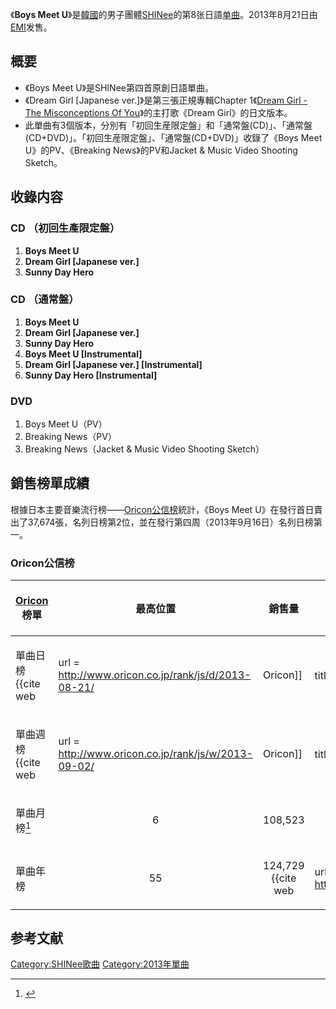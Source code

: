 
{{Infobox Single
| Name           = Boys Meet U
| Cover          = SHINee Boys Meet U(Single).jpg
| Border         = yes
| Caption        = 通常盤封面
| Artist         = [[SHINee|SHINee]]
| Album          = [[I'm_Your_Boy|I'm Your Boy]]
| A-side         = Boys Meet U
| B-side         = Dream Girl [Japanese ver.]<br />Sunny Day Hero
| Released       = 2013年8月21日
| Format         = [[单曲|单曲]]
| Recorded       = 2013年<br />{{JPN}}
| Genre          = [[J-POP|J-POP]]
| Lenght         =
| Label          = [[EMI|EMI]]
| Writer         = 
| Producer       = 
| Certification  = 
| Chart position = * 週間最高排名第2位<small>（[[Oricon公信榜|Oricon]]）</small> 
| Last single    = [[Fire_(SHINee單曲)|Fire]]<br />（2013年）
| This single    = '''Boys Meet U'''<br />（2013年）
| Next single    = [[3_2_1_(SHINee單曲)|3 2 1]]<br />（2013年）
| Misc           =
}}
《'''Boys Meet U'''》是[[韓國|韓國]]的男子團體[[SHINee|SHINee]]的第8张日語[[单曲|单曲]]。2013年8月21日由[[EMI|EMI]]发售。

== 概要 ==
* 《Boys Meet U》是SHINee第四首原創日語單曲。
* 《Dream Girl [Japanese ver.]》是第三張正規專輯Chapter 1《[[Dream_Girl_-_The_Misconceptions_Of_You|Dream Girl - The Misconceptions Of You]]》的主打歌《Dream Girl》的日文版本。
* 此單曲有3個版本，分別有「初回生産限定盤」和「通常盤(CD)」、「通常盤(CD+DVD)」。「初回生産限定盤」、「通常盤(CD+DVD)」收錄了《Boys Meet U》的PV、《Breaking News》的PV和Jacket & Music Video Shooting Sketch。

== 收錄内容 ==
=== CD （初回生產限定盤）===
# '''Boys Meet U'''
# '''Dream Girl [Japanese ver.]'''
# '''Sunny Day Hero'''

=== CD （通常盤）===
# '''Boys Meet U'''
# '''Dream Girl [Japanese ver.]'''
# '''Sunny Day Hero'''
# '''Boys Meet U [Instrumental]'''
# '''Dream Girl [Japanese ver.] [Instrumental]'''
# '''Sunny Day Hero [Instrumental]'''

=== DVD ===
# Boys Meet U（PV）
# Breaking News（PV）
# Breaking News（Jacket & Music Video Shooting Sketch）

==銷售榜單成績==

根據日本主要音樂流行榜——[[Oricon公信榜|Oricon公信榜]]統計，《Boys Meet U》在發行首日賣出了37,674張，名列日榜第2位，並在發行第四周（2013年9月16日）名列日榜第一。

===Oricon公信榜===
{| class="wikitable" style="width:500px;"
|-
! style="text-align:center;"|[[Oricon|Oricon]]榜單
! style="text-align:center;"|最高位置
! style="text-align:center;"|銷售量
! style="text-align:center;"|總銷量
! style="text-align:center;"|停留時間
|-
|align="left"|單曲日榜<ref>{{cite web
    | url = http://www.oricon.co.jp/rank/js/d/2013-08-21/
    | publisher = [[Oricon|Oricon]]
    | title = CDシングルデイリーランキング
    | date = August 22, 2013
    | trans_title = CD Single daily ranking
    | accessdate = August 22, 2013
    | language = ja
}}</ref>
| style="text-align:center;"| 1<ref>{{cite web
    | url = http://www.oricon.co.jp/rank/js/d/2013-09-17/
    | publisher = [[Oricon|Oricon]]
    | title = CDシングルデイリーランキング
    | date = September 16, 2013
    | trans_title = CD Single daily ranking
    | accessdate = September 16, 2013
    | language = ja
    | archive-date = 2013-09-21
    | archive-url = https://web.archive.org/web/20130921055143/http://www.oricon.co.jp/rank/js/d/2013-09-17/
    | dead-url = no
    }}</ref>
| style="text-align:center;" rowspan="1"| 37,674
| style="text-align:center;" rowspan="4"| 124,729+
| style="text-align:center;" rowspan="4"| 8星期
|-
|align="left"|單曲週榜<ref>{{cite web
    | url = http://www.oricon.co.jp/rank/js/w/2013-09-02/
    | publisher = [[Oricon|Oricon]]
    | title = CDシングル週間ランキング
    | date = August 19–25, 2013
    | trans_title = CD Single weekly ranking
    | accessdate = September 2, 2013
    | language = ja
    | archive-date = 2013-08-29
    | archive-url = https://web.archive.org/web/20130829220202/http://www.oricon.co.jp/rank/js/w/2013-09-02/
    | dead-url = no
    }}</ref>
| style="text-align:center;"| 2
| style="text-align:center;"| 88,737
|-
|align="left"|單曲月榜<ref>{{cite web|archiveurl=https://web.archive.org/web/20140112055151/http://www.oricon.co.jp/rank/js/m/2013-12/more/2/|url=http://www.oricon.co.jp/rank/js/m/2013-12/more/2/|archivedate=2014-01-12|date=December 2013|accessdate=January 12, 2014|title=CDシングル月間ランキング|trans_title=CD Single monthly ranking|publisher=[[Oricon|Oricon]]|dead-url=no}}</ref>
| style="text-align:center;"| 6
| style="text-align:center;"| 108,523
|-
|align="left"|單曲年榜
| style="text-align:center;"|55
| style="text-align:center;" rowspan="1"|124,729 <ref>{{cite web
    | url = http://www.oricon.co.jp/rank/js/y/2013/more/3/
    | publisher = [[Oricon|Oricon]]
    | title = CDシングル年間ランキング
    | date = 2013
    | trans_title = CD Single yearly ranking
    | accessdate = 2013
    | language = ja
    | archive-date = 2014-10-14
    | archive-url = https://web.archive.org/web/20141014122442/http://www.oricon.co.jp/rank/js/y/2013/more/3/
    | dead-url = no
    }}</ref>
|}

==参考文献==
{{reflist}}

{{SHINee}}
{{SHINee歌曲}}

{{DEFAULTSORT: Boys Meet U}}
[[Category:SHINee歌曲|Category:SHINee歌曲]]
[[Category:2013年單曲|Category:2013年單曲]]